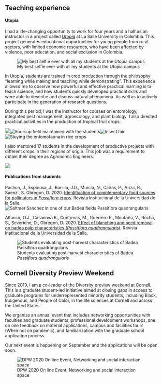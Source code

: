 
## **Teaching experience**

#### **Utopia**

I had a life-changing opportunity to work for four years and a half as an instructor in a project called [*Utopia*](https://www.youtube.com/watch?v=HO8CyheloE8) at La Salle University in Colombia. This project generates educational opportunities for young people from rural sectors, with limited economic resources, who have been affected by violence, poor education, and social exclusion in Colombia. 

![My best selfie ever with all my students at the Utopia campus](/Users/dianaobregon/Box Sync/Cornell/Personal_website/Utopia.jpeg)

In Utopia, students are trained in crop production through the philosophy “learning while making and teaching while demonstrating”. This experience allowed me to observe how powerful and effective practical learning is to teach science, and how students quickly developed practical skills and were able to describe and discuss natural phenomena. As well as to actively participate in the generation of research questions.

During this period, I was the instructor for courses on entomology, integrated pest management, agroecology, and plant biology. I also directed practical activities in the production of tropical fruit crops.

![](/Users/dianaobregon/Box Sync/Cornell/Personal_website/Fruticultura_students.jpeg)![Soursop field maintained with the students](/Users/dianaobregon/Box Sync/Cornell/Personal_website/Guanabana.jpeg)![Insect fair](/Users/dianaobregon/Box Sync/Cornell/Personal_website/Insect_fair_2.jpeg)![Stuying the entomofauna in rice crops](/Users/dianaobregon/Box Sync/Cornell/Personal_website/rice.jpeg)


I also mentored 17 students in the development of productive projects with different crops in their regions of origin. This job was a requirement to obtain their degree as Agronomic Engineers.

![](/Users/dianaobregon/Box Sync/Cornell/Personal_website/Mentees.png)

#### **Publications from students**

Pachon, J., Espinosa, J., Bonilla, J.D., Murcia, N., Cañas, P., Ariza, R., Saenz., S. Obregon, D. 2020. [Identification of complementary food sources for pollinators in *Passiflora* crops](https://ciencia.lasalle.edu.co/ruls/vol2020/iss83/11/). Revista Institucional de la Universidad de la Salle.
![Soltmer Sanchez in one of our Badea fields *Passiflora quadrangularis*](/Users/dianaobregon/Box Sync/Cornell/Personal_website/Badea_flowers.jpeg)


Alfonso, O.J., Casanova B., Contreras, M., Guerrero R., Montaño, V., Rocha, S., Severiche, D., Obregon, D. 2020. [Effect of blanching and seed removal on badea pulp characteristics (*Passiflora quadrangularis*)](https://ciencia.lasalle.edu.co/ruls/vol2020/iss83/12/). Revista Institucional de la Universidad de la Salle. 

![Students evaluating post-harvest characteristics of Badea *Passiflora quadrangularis*](/Users/dianaobregon/Box Sync/Cornell/Personal_website/Badea.jpeg)


## **Cornell Diversity Preview Weekend**

Since 2019, I am a co-leader of the [Diversity preview weekend](http://www.cornelldpw.org/) at Cornell. This is a graduate student-led initiative aimed at closing gaps in access to graduate programs for underrepresented minority students, including Black, Indigenous, and People of Color, in the life sciences at Cornell and across the United States. 

We organize an annual event that includes networking opportunities with faculties and graduate students, professional development workshops, one on one feedback on material applications, campus and facilities tours (When not on pandemic), and familiarization with the graduate school application process.

Our next event is happening on September and the applications will be open soon. 

![DPW 2020 On line Event, Networking and social interaction space ](/Users/dianaobregon/Box Sync/Cornell/Personal_website/DPW_2020.jpeg)